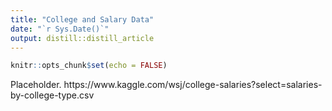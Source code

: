 ```yaml
---
title: "College and Salary Data"
date: "`r Sys.Date()`"
output: distill::distill_article
---
```


```r
knitr::opts_chunk$set(echo = FALSE)
```

Placeholder.
https://www.kaggle.com/wsj/college-salaries?select=salaries-by-college-type.csv